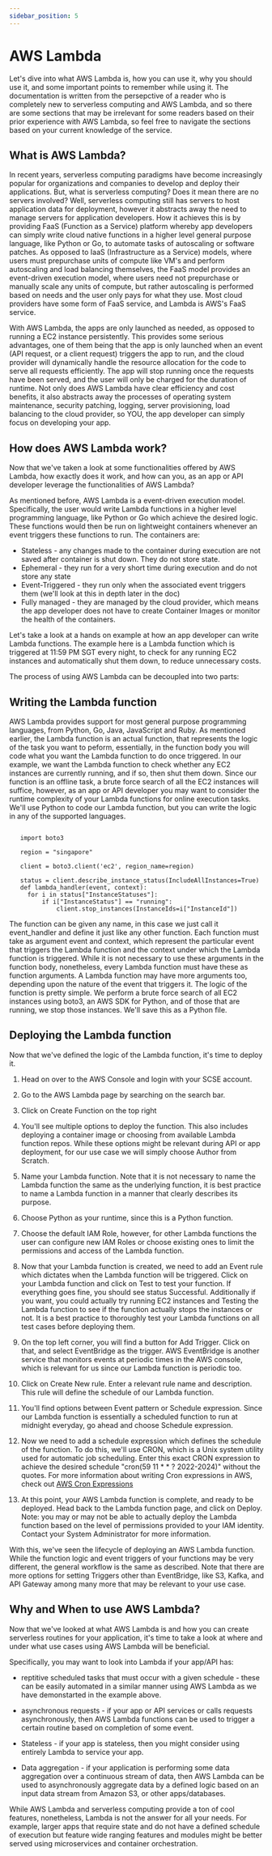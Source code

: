 ```yaml
---
sidebar_position: 5
---
```


# AWS Lambda

Let's dive into what AWS Lambda is, how you can use it, why you should use it, and some important points to remember while using it.
The documentation is written from the persepctive of a reader who is completely new to serverless computing and AWS Lambda, and so there are some sections that may
be irrelevant for some readers based on their prior experience with AWS Lambda, so feel free to navigate the sections based on your current knowledge of the service.

##  What is AWS Lambda?

In recent years, serverless computing paradigms have become increasingly popular for organizations and companies to develop and deploy their applications.
But, what is serverless computing? Does it mean there are no servers involved? Well, serverless computing still has servers to host application data for deployment,
however it abstracts away the need to manage servers for application developers. How it achieves this is by providing FaaS (Function as a Service) platform whereby 
app developers can simply write cloud native functions in a higher level general purpose language, like Python or Go, to automate tasks of autoscaling or software
patches. As opposed to IaaS (Infrastructure as a Service) models, where users must prepurchase units of compute like VM's and perform autoscaling and load balancing
themselves, the FaaS model provides an event-driven execution model, where users need not prepurchase or manually scale any units of compute, but rather 
autoscaling is performed based on needs and the user only pays for what they use. Most cloud providers have some form of FaaS service, and Lambda is AWS's FaaS service.

With AWS Lambda, the apps are only launched as needed, as opposed to running a EC2 instance persistently. This provides some serious advantages, one of them being
that the app is only launched when an event (API request, or a client request) triggers the app to run, and the cloud provider will dynamically handle the resource
allocation for the code to serve all requests efficiently. The app will stop running once the requests have been served, and the user will only be charged for the
duration of runtime. Not only does AWS Lambda have clear efficiency and cost benefits, it also abstracts away the processes of operating system maintenance,
security patching, logging, server provisioning, load balancing to the cloud provider, so YOU, the app developer can simply focus on developing your app.

##  How does AWS Lambda work?

Now that we've taken a look at some functionalities offered by AWS Lambda, how exactly does it work, and how can you, as an app or API developer leverage the 
functionalities of AWS Lambda?

As mentioned before, AWS Lambda is a event-driven execution model. Specifically, the user would write Lambda functions in a higher level programming language,
like Python or Go which achieve the desired logic. These functions would then be run on lightweight containers whenever an event triggers these functions to run.
The containers are:

* Stateless - any changes made to the container during execution are not saved after container is shut down. They do not store state.
* Ephemeral - they run for a very short time during execution and do not store any state
* Event-Triggered - they run only when the associated event triggers them (we'll look at this in depth later in the doc)
* Fully managed - they are managed by the cloud provider, which means the app developer does not have to create Container Images or monitor the health of the containers.

Let's take a look at a hands on example at how an app developer can write Lambda functions. The example here is a Lambda function which is triggered at 11:59 PM
SGT every night, to check for any running EC2 instances and automatically shut them down, to reduce unnecessary costs.

The process of using AWS Lambda can be decoupled into two parts:

##   Writing the Lambda function

AWS Lambda provides support for most general purpose programming languages, from Python, Go, Java, JavaScript and Ruby. As mentioned earlier, the Lambda function 
is an actual function, that represents the logic of the task you want to peform, essentially, in the function body you will code what you want the Lambda function
to do once triggered. In our example, we want the Lambda function to check whether any EC2 instances are currently running, and if so, then shut them down.
Since our function is an offline task, a brute force search of all the EC2 instances will suffice, however, as an app or API developer you may want to consider
the runtime complexity of your Lambda functions for online execution tasks. We'll use Python to code our Lambda function, but you can write the logic in any of the 
supported languages.


```python:

   import boto3                                                               
                                                                            
   region = "singapore"                                                      
                                                                            
   client = boto3.client('ec2', region_name=region)                          
                                                                            
   status = client.describe_instance_status(IncludeAllInstances=True)        
   def lambda_handler(event, context):                                      
     for i in status["InstanceStatuses"]:                                    
         if i["InstanceStatus"] == "running":                                
             client.stop_instances(InstanceIds=i["InstanceId"])
```              



The function can be given any name, in this case we just call it event_handler and define it just like any other function. Each function must take as argument
event and context, which represent the particular event that triggers the Lambda function and the context under which the Lambda function is triggered. While it 
is not necessary to use these arguments in the function body, nonetheless, every Lambda function must have these as function arguments. A Lambda function may 
have more arguments too, depending upon the nature of the event that triggers it. The logic of the function is pretty simple. We perform a brute force search of all
EC2 instances using boto3, an AWS SDK for Python, and of those that are running, we stop those instances. We'll save this as a Python file.

##   Deploying the Lambda function

Now that we've defined the logic of the Lambda function, it's time to deploy it.

1. Head on over to the AWS Console and login with your SCSE account.

2. Go to the AWS Lambda page by searching on the search bar.

3. Click on Create Function on the top right

4. You'll see multiple options to deploy the function. This also includes deploying a container image or choosing from available Lambda function repos. While
these options might be relevant during API or app deployment, for our use case we will simply choose Author from Scratch.

5. Name your Lambda function. Note that it is not necessary to name the Lambda function the same as the underlying function, it is best practice to name a Lambda
function in a manner that clearly describes its purpose.

6. Choose Python as your runtime, since this is a Python function.

7. Choose the default IAM Role, however, for other Lambda functions the user can configure new IAM Roles or choose existing ones to limit the permissions and 
access of the Lambda function.

8. Now that your Lambda function is created, we need to add an Event rule which dictates when the Lambda function will be triggered. Click on your Lambda function
and click on Test to test your function. If everything goes fine, you should see status Successful. Additionally if you want, you could actually try running EC2 
instances and Testing the Lambda function to see if the function actually stops the instances or not. It is a best practice to thoroughly test your Lambda
functions on all test cases before deploying them.

9. On the top left corner, you will find a button for Add Trigger. Click on that, and select EventBridge as the trigger. AWS EventBridge is another service
that monitors events at periodic times in the AWS console, which is relevant for us since our Lambda function is periodic too.

10. Click on Create New rule. Enter a relevant rule name and description. This rule will define the schedule of our Lambda function.

11. You'll find options between Event pattern or Schedule expression. Since our Lambda function is essentially a scheduled function to run at midnight everyday,
go ahead and choose Schedule expression.

12. Now we need to add a schedule expression which defines the schedule of the function. To do this, we'll use CRON, which is a Unix system utility used for
automatic job scheduling. Enter this exact CRON expression to achieve the desired schedule "cron(59 11 * * ? 2022-2024)" without the quotes. For more information
about writing Cron expressions in AWS, check out [AWS Cron Expressions](https://docs.aws.amazon.com/AmazonCloudWatch/latest/events/ScheduledEvents.html#CronExpressions)

13. At this point, your AWS Lambda function is complete, and ready to be deployed. Head back to the Lambda function page, and click on Deploy. Note: you may or may not
be able to actually deploy the Lambda function based on the level of permissions provided to your IAM identity. Contact your System Administrator for more information.

With this, we've seen the lifecycle of deploying an AWS Lambda function. While the function logic and event triggers of your functions may be very different, the
general workflow is the same as described. Note that there are more options for setting Triggers other than EventBridge, like S3, Kafka, and API Gateway among many more
that may be relevant to your use case.

## Why and When to use AWS Lambda?

Now that we've looked at what AWS Lambda is and how you can create serverless routines for your application, it's time to take a look at where and under what use cases
using AWS Lambda will be beneficial.

Specifically, you may want to look into Lambda if your app/API has:

* reptitive scheduled tasks that must occur with a given schedule - these can be easily automated in a similar manner using AWS Lambda as we have demonstarted in the
example above.

* asynchronous requests - if your app or API services or calls requests asynchronously, then AWS Lambda functions can be used to trigger a certain routine based 
on completion of some event.

* Stateless - if your app is stateless, then you might consider using entirely Lambda to service your app.

* Data aggregation - if your application is performing some data aggregation over a continuous stream of data, then AWS Lambda can be used to asynchronously
aggregate data by a defined logic based on an input data stream from Amazon S3, or other apps/databases.

While AWS Lambda and serverless computing provide a ton of cool features, nonetheless, Lambda is not the answer for all your needs. For example, larger apps that require
state and do not have a defined schedule of execution but feature wide ranging features and modules might be better served using microservices and container
orchestration.






